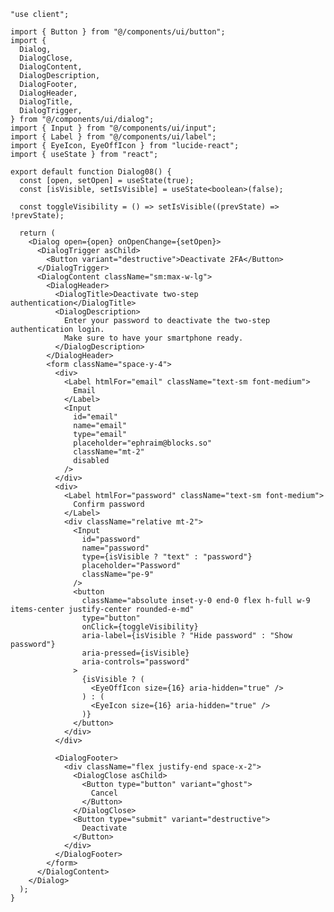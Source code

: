 ```tsx
"use client";

import { Button } from "@/components/ui/button";
import {
  Dialog,
  DialogClose,
  DialogContent,
  DialogDescription,
  DialogFooter,
  DialogHeader,
  DialogTitle,
  DialogTrigger,
} from "@/components/ui/dialog";
import { Input } from "@/components/ui/input";
import { Label } from "@/components/ui/label";
import { EyeIcon, EyeOffIcon } from "lucide-react";
import { useState } from "react";

export default function Dialog08() {
  const [open, setOpen] = useState(true);
  const [isVisible, setIsVisible] = useState<boolean>(false);

  const toggleVisibility = () => setIsVisible((prevState) => !prevState);

  return (
    <Dialog open={open} onOpenChange={setOpen}>
      <DialogTrigger asChild>
        <Button variant="destructive">Deactivate 2FA</Button>
      </DialogTrigger>
      <DialogContent className="sm:max-w-lg">
        <DialogHeader>
          <DialogTitle>Deactivate two-step authentication</DialogTitle>
          <DialogDescription>
            Enter your password to deactivate the two-step authentication login.
            Make sure to have your smartphone ready.
          </DialogDescription>
        </DialogHeader>
        <form className="space-y-4">
          <div>
            <Label htmlFor="email" className="text-sm font-medium">
              Email
            </Label>
            <Input
              id="email"
              name="email"
              type="email"
              placeholder="ephraim@blocks.so"
              className="mt-2"
              disabled
            />
          </div>
          <div>
            <Label htmlFor="password" className="text-sm font-medium">
              Confirm password
            </Label>
            <div className="relative mt-2">
              <Input
                id="password"
                name="password"
                type={isVisible ? "text" : "password"}
                placeholder="Password"
                className="pe-9"
              />
              <button
                className="absolute inset-y-0 end-0 flex h-full w-9 items-center justify-center rounded-e-md"
                type="button"
                onClick={toggleVisibility}
                aria-label={isVisible ? "Hide password" : "Show password"}
                aria-pressed={isVisible}
                aria-controls="password"
              >
                {isVisible ? (
                  <EyeOffIcon size={16} aria-hidden="true" />
                ) : (
                  <EyeIcon size={16} aria-hidden="true" />
                )}
              </button>
            </div>
          </div>

          <DialogFooter>
            <div className="flex justify-end space-x-2">
              <DialogClose asChild>
                <Button type="button" variant="ghost">
                  Cancel
                </Button>
              </DialogClose>
              <Button type="submit" variant="destructive">
                Deactivate
              </Button>
            </div>
          </DialogFooter>
        </form>
      </DialogContent>
    </Dialog>
  );
}
```
